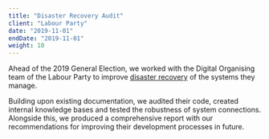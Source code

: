 ```yaml
---
title: "Disaster Recovery Audit"
client: "Labour Party"
date: "2019-11-01"
endDate: "2019-11-01"
weight: 10
---
```


Ahead of the 2019 General Election, we worked with the Digital Organising team of the Labour Party to improve [disaster recovery](https://en.wikipedia.org/wiki/Disaster_recovery) of the systems they manage.

Building upon existing documentation, we audited their code, created internal knowledge bases and tested the robustness of system connections. Alongside this, we produced a comprehensive report with our recommendations for improving their development processes in future.
